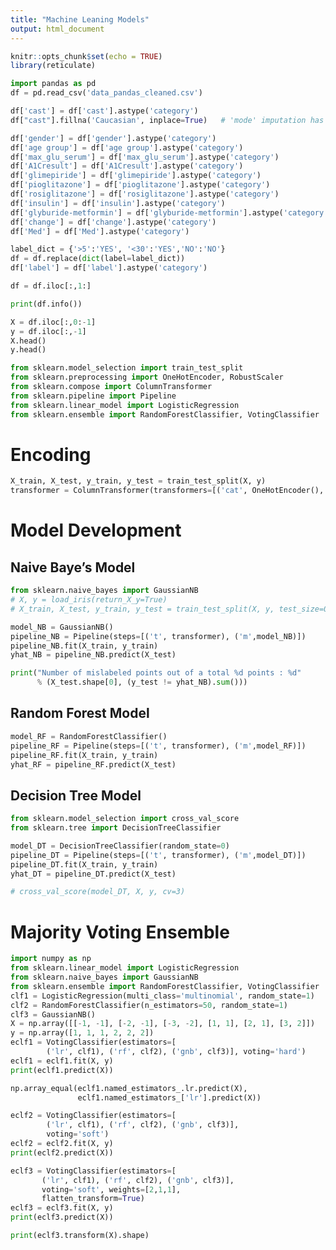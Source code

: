 ```yaml
---
title: "Machine Leaning Models"
output: html_document
---
```


```r
knitr::opts_chunk$set(echo = TRUE)
library(reticulate)
```



```python
import pandas as pd
df = pd.read_csv('data_pandas_cleaned.csv')

df['cast'] = df['cast'].astype('category')
df["cast"].fillna('Caucasian', inplace=True)   # 'mode' imputation has been applied as Caucasian is the most frequent category in cast

df['gender'] = df['gender'].astype('category')
df['age group'] = df['age group'].astype('category')
df['max_glu_serum'] = df['max_glu_serum'].astype('category')
df['A1Cresult'] = df['A1Cresult'].astype('category')
df['glimepiride'] = df['glimepiride'].astype('category')
df['pioglitazone'] = df['pioglitazone'].astype('category')
df['rosiglitazone'] = df['rosiglitazone'].astype('category')
df['insulin'] = df['insulin'].astype('category')
df['glyburide-metformin'] = df['glyburide-metformin'].astype('category')
df['change'] = df['change'].astype('category')
df['Med'] = df['Med'].astype('category')

label_dict = {'>5':'YES', '<30':'YES','NO':'NO'}
df = df.replace(dict(label=label_dict))
df['label'] = df['label'].astype('category')

df = df.iloc[:,1:]

print(df.info())
```
```python
X = df.iloc[:,0:-1]
y = df.iloc[:,-1]
X.head()
y.head()
```


```python
from sklearn.model_selection import train_test_split
from sklearn.preprocessing import OneHotEncoder, RobustScaler
from sklearn.compose import ColumnTransformer
from sklearn.pipeline import Pipeline
from sklearn.linear_model import LogisticRegression
from sklearn.ensemble import RandomForestClassifier, VotingClassifier

```


# Encoding  

```python
X_train, X_test, y_train, y_test = train_test_split(X, y)
transformer = ColumnTransformer(transformers=[('cat', OneHotEncoder(), [0, 1,2,11,12,13,14,15,16,17,18,19])], remainder='passthrough')

```

# Model Development  

## Naive Baye's Model  

```python
from sklearn.naive_bayes import GaussianNB
# X, y = load_iris(return_X_y=True)
# X_train, X_test, y_train, y_test = train_test_split(X, y, test_size=0.5, random_state=0)

model_NB = GaussianNB()
pipeline_NB = Pipeline(steps=[('t', transformer), ('m',model_NB)])
pipeline_NB.fit(X_train, y_train)
yhat_NB = pipeline_NB.predict(X_test)

print("Number of mislabeled points out of a total %d points : %d"
      % (X_test.shape[0], (y_test != yhat_NB).sum()))
```



## Random Forest Model  
```python
model_RF = RandomForestClassifier()
pipeline_RF = Pipeline(steps=[('t', transformer), ('m',model_RF)])
pipeline_RF.fit(X_train, y_train)
yhat_RF = pipeline_RF.predict(X_test)
```

## Decision Tree Model  

```python
from sklearn.model_selection import cross_val_score
from sklearn.tree import DecisionTreeClassifier

model_DT = DecisionTreeClassifier(random_state=0)
pipeline_DT = Pipeline(steps=[('t', transformer), ('m',model_DT)])
pipeline_DT.fit(X_train, y_train)
yhat_DT = pipeline_DT.predict(X_test)

# cross_val_score(model_DT, X, y, cv=3)
```


# Majority Voting Ensemble  

```python
import numpy as np
from sklearn.linear_model import LogisticRegression
from sklearn.naive_bayes import GaussianNB
from sklearn.ensemble import RandomForestClassifier, VotingClassifier
clf1 = LogisticRegression(multi_class='multinomial', random_state=1)
clf2 = RandomForestClassifier(n_estimators=50, random_state=1)
clf3 = GaussianNB()
X = np.array([[-1, -1], [-2, -1], [-3, -2], [1, 1], [2, 1], [3, 2]])
y = np.array([1, 1, 1, 2, 2, 2])
eclf1 = VotingClassifier(estimators=[
        ('lr', clf1), ('rf', clf2), ('gnb', clf3)], voting='hard')
eclf1 = eclf1.fit(X, y)
print(eclf1.predict(X))

np.array_equal(eclf1.named_estimators_.lr.predict(X),
               eclf1.named_estimators_['lr'].predict(X))

eclf2 = VotingClassifier(estimators=[
        ('lr', clf1), ('rf', clf2), ('gnb', clf3)],
        voting='soft')
eclf2 = eclf2.fit(X, y)
print(eclf2.predict(X))

eclf3 = VotingClassifier(estimators=[
       ('lr', clf1), ('rf', clf2), ('gnb', clf3)],
       voting='soft', weights=[2,1,1],
       flatten_transform=True)
eclf3 = eclf3.fit(X, y)
print(eclf3.predict(X))

print(eclf3.transform(X).shape)
```

